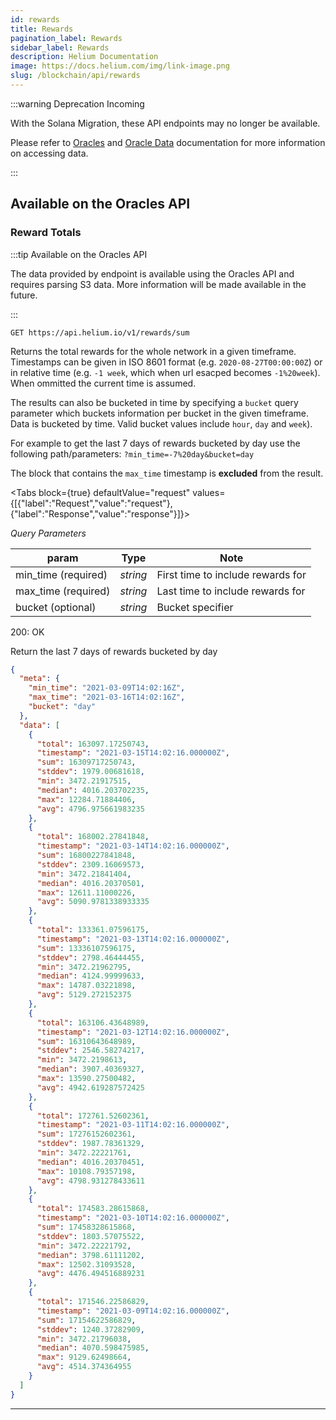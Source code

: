 ```yaml
---
id: rewards
title: Rewards
pagination_label: Rewards
sidebar_label: Rewards
description: Helium Documentation
image: https://docs.helium.com/img/link-image.png
slug: /blockchain/api/rewards
---
```



:::warning Deprecation Incoming

With the Solana Migration, these API endpoints may no longer be available.

Please refer to [Oracles](/oracles) and [Oracle Data](/oracles/oracle-data) documentation for more
information on accessing data.

:::

## Available on the Oracles API

### Reward Totals

:::tip Available on the Oracles API

The data provided by endpoint is available using the Oracles API and requires parsing S3 data. More
information will be made available in the future.

:::

```
GET https://api.helium.io/v1/rewards/sum
```

Returns the total rewards for the whole network in a given timeframe. Timestamps can be given in ISO
8601 format (e.g. `2020-08-27T00:00:00Z`) or in relative time (e.g. `-1 week`, which when url
esacped becomes `-1%20week`). When ommitted the current time is assumed.

The results can also be bucketed in time by specifying a `bucket` query parameter which buckets
information per bucket in the given timeframe. Data is bucketed by time. Valid bucket values include
`hour`, `day` and `week`).

For example to get the last 7 days of rewards bucketed by day use the following path/parameters:
`?min_time=-7%20day&bucket=day`

The block that contains the `max_time` timestamp is **excluded** from the result.

<Tabs
  block={true}
  defaultValue="request"
  values={[{"label":"Request","value":"request"},{"label":"Response","value":"response"}]}>
<TabItem value="request">

_Query Parameters_

| param               | Type     | Note                              |
| ------------------- | -------- | --------------------------------- |
| min_time (required) | _string_ | First time to include rewards for |
| max_time (required) | _string_ | Last time to include rewards for  |
| bucket (optional)   | _string_ | Bucket specifier                  |

</TabItem>
<TabItem value="response">

200: OK

Return the last 7 days of rewards bucketed by day

```json
{
  "meta": {
    "min_time": "2021-03-09T14:02:16Z",
    "max_time": "2021-03-16T14:02:16Z",
    "bucket": "day"
  },
  "data": [
    {
      "total": 163097.17250743,
      "timestamp": "2021-03-15T14:02:16.000000Z",
      "sum": 16309717250743,
      "stddev": 1979.00681618,
      "min": 3472.21917515,
      "median": 4016.203702235,
      "max": 12284.71884406,
      "avg": 4796.975661983235
    },
    {
      "total": 168002.27841848,
      "timestamp": "2021-03-14T14:02:16.000000Z",
      "sum": 16800227841848,
      "stddev": 2309.16069573,
      "min": 3472.21841404,
      "median": 4016.20370501,
      "max": 12611.11000226,
      "avg": 5090.9781338933335
    },
    {
      "total": 133361.07596175,
      "timestamp": "2021-03-13T14:02:16.000000Z",
      "sum": 13336107596175,
      "stddev": 2798.46444455,
      "min": 3472.21962795,
      "median": 4124.99999633,
      "max": 14787.03221898,
      "avg": 5129.272152375
    },
    {
      "total": 163106.43648989,
      "timestamp": "2021-03-12T14:02:16.000000Z",
      "sum": 16310643648989,
      "stddev": 2546.58274217,
      "min": 3472.2198613,
      "median": 3907.40369327,
      "max": 13590.27500482,
      "avg": 4942.619287572425
    },
    {
      "total": 172761.52602361,
      "timestamp": "2021-03-11T14:02:16.000000Z",
      "sum": 17276152602361,
      "stddev": 1987.78361329,
      "min": 3472.22221761,
      "median": 4016.20370451,
      "max": 10108.79357198,
      "avg": 4798.931278433611
    },
    {
      "total": 174583.28615868,
      "timestamp": "2021-03-10T14:02:16.000000Z",
      "sum": 17458328615868,
      "stddev": 1803.57075522,
      "min": 3472.22221792,
      "median": 3798.61111202,
      "max": 12502.31093528,
      "avg": 4476.494516889231
    },
    {
      "total": 171546.22586829,
      "timestamp": "2021-03-09T14:02:16.000000Z",
      "sum": 17154622586829,
      "stddev": 1240.37282909,
      "min": 3472.21796038,
      "median": 4070.598475985,
      "max": 9129.62498664,
      "avg": 4514.374364955
    }
  ]
}
```

</TabItem>
</Tabs>

---
